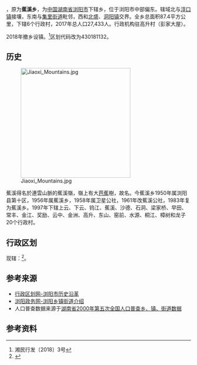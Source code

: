 {{distinguish|礁溪鄉}}
{{中国乡级行政区|43/01/81/211/000
}}
{{PAGENAMEBASE}}，原为'''蕉溪乡'''，为[[中华人民共和国|中国]][[湖南省|湖南省]][[浏阳市|浏阳市]]下辖乡，位于浏阳市中部偏东。辖域北与[[淳口镇|淳口镇]]接壤，东南与[[集里街道|集里街道]]毗邻，西和[[北盛镇|北盛]]、[[洞阳镇|洞阳镇]]交界。全乡总面积87.4平方公里，下辖6个行政村，2017年总人口27,433人。行政机构驻高升村（彭家大屋）。

2018年撤乡设镇。<ref>湘民行发〔2018〕3号</ref>区划代码改为430181132。

==历史==

[[File:Jiaoxi_Mountains.jpg|299x299px]]

蕉溪得名於連雲山脈的蕉溪嶺，嶺上有大[[芭蕉|芭蕉]]樹，故名。今蕉溪乡1950年属浏阳县第十区，1956年属蕉溪乡，1958年属卫星公社，1961年改蕉溪公社，1983年复为蕉溪乡。1997年下辖上云、下云、钨江、蕉溪、沙德、石洞、梁家桥、早田、常丰、金江、奖励、云中、金洲、高升、东山、窑前、水源、桐江、樟树和龙子20个行政村。

==行政区划==
现辖：<ref>{{PRC admin/ref sgc|43/01/81/211/000}}</ref>{{PRC admin/children|43/01/81/211/000}}。

==参考来源==
* [http://www.xzqh.org/html/list/1399.html 行政区划网-浏阳市历史沿革] {{Wayback|url=http://www.xzqh.org/html/list/1399.html |date=20110921123932 }}
* [https://web.archive.org/web/20110903164219/http://www.liuyang.gov.cn/column_mlly.asp 浏阳政务网-浏阳乡镇街道介绍]
* 人口普查数据来源于[http://www.stats.gov.cn/tjsj/ndsj/renkoupucha/2000jiedao/html/J43.htm 湖南省2000年第五次全国人口普查乡、镇、街道数据] {{Wayback|url=http://www.stats.gov.cn/tjsj/ndsj/renkoupucha/2000jiedao/html/J43.htm |date=20111007074252 }}



==参考资料==
{{reflist}}

{{PRC admin/navcat|43/01/81/211/000}}